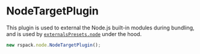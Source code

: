 # NodeTargetPlugin

This plugin is used to external the Node.js built-in modules during bundling, and is used by [`externalsPresets.node`](/config/externals#node) under the hood.

```js
new rspack.node.NodeTargetPlugin();
```
